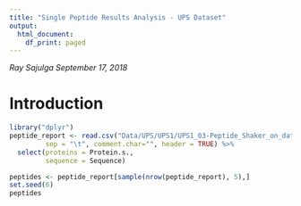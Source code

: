 ```yaml
---
title: "Single Peptide Results Analysis - UPS Dataset"
output:
  html_document:
    df_print: paged
---
```


*Ray Sajulga*
*September 17, 2018*

# Introduction

```r
library("dplyr")
peptide_report <- read.csv("Data/UPS/UPS1/UPS1_03-Peptide_Shaker_on_data_23__Peptide_Report.tabular",
         sep = "\t", comment.char="", header = TRUE) %>%
  select(proteins = Protein.s.,
         sequence = Sequence)

peptides <- peptide_report[sample(nrow(peptide_report), 5),]
set.seed(6)
peptides
```
